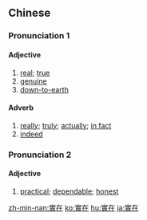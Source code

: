 {{also|实在}}
==Chinese==
{{zh-forms|s=实在}}

===Pronunciation 1===
{{zh-pron
|m=shízài
|c=sat6 zoi6
|h=pfs=sṳ̍t-chhai
|mn=qz:si̍t-chǎi/tw,xm,zz:si̍t-chāi
|cat=a,adv
}}

====Adjective====
{{zh-adj}}

# [[real]]; [[true]]
# [[genuine]]
# [[down-to-earth]]

====Adverb====
{{zh-adv}}

# [[really]]; [[truly]]; [[actually]]; [[in fact]]
# [[indeed]]

===Pronunciation 2===
{{zh-pron
|m=shízai
|cat=a
}}

====Adjective====
{{zh-adj}}

# [[practical]]; [[dependable]]; [[honest]]

{{zh-cat|Elementary}}

[[zh-min-nan:實在]]
[[ko:實在]]
[[hu:實在]]
[[ja:實在]]